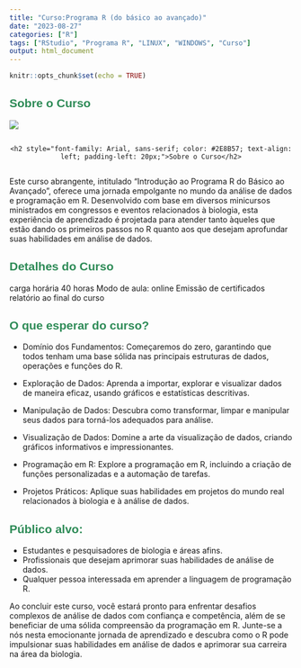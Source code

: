 ```yaml
---
title: "Curso:Programa R (do básico ao avançado)"
date: "2023-08-27"
categories: ["R"]
tags: ["RStudio", "Programa R", "LINUX", "WINDOWS", "Curso"]
output: html_document
---
```


```r
knitr::opts_chunk$set(echo = TRUE)
```

<h2 style="font-family: Arial, sans-serif; color: #2E8B57;">Sobre o Curso</h2>

![](/blog/Github_files/man-1205084_1280.jpg)


<div style="text-align: center;">
  <div style="background: url(/blog/Github_files/man-1205084_1280.jpg) no-repeat center; background-size: cover; display: inline-block;">
    <h2 style="font-family: Arial, sans-serif; color: #2E8B57; text-align: left; padding-left: 20px;">Sobre o Curso</h2>
  </div>
</div>




Este curso abrangente, intitulado "Introdução ao Programa R do Básico ao Avançado", oferece uma jornada empolgante no mundo da análise de dados e programação em R. Desenvolvido com base em diversos minicursos ministrados em congressos e eventos relacionados à biologia, esta experiência de aprendizado é projetada para atender tanto àqueles que estão dando os primeiros passos no R quanto aos que desejam aprofundar suas habilidades em análise de dados.

<h2 style="font-family: Arial, sans-serif; color: #2E8B57;">Detalhes do Curso</h2>

carga horária 40 horas
Modo de aula: online
Emissão de certificados
relatório ao final do curso


<h2 style="font-family: Arial, sans-serif; color: #2E8B57;">O que esperar do curso?</h2>

-   Domínio dos Fundamentos: Começaremos do zero, garantindo que todos tenham uma base sólida nas principais estruturas de dados, operações e funções do R.

-   Exploração de Dados: Aprenda a importar, explorar e visualizar dados de maneira eficaz, usando gráficos e estatísticas descritivas.

-   Manipulação de Dados: Descubra como transformar, limpar e manipular seus dados para torná-los adequados para análise.

-   Visualização de Dados: Domine a arte da visualização de dados, criando gráficos informativos e impressionantes.

-   Programação em R: Explore a programação em R, incluindo a criação de funções personalizadas e a automação de tarefas.

-   Projetos Práticos: Aplique suas habilidades em projetos do mundo real relacionados à biologia e à análise de dados.

<h2 style="font-family: Arial, sans-serif; color: #2E8B57;">Público alvo:</h2>

-   Estudantes e pesquisadores de biologia e áreas afins.
-   Profissionais que desejam aprimorar suas habilidades de análise de dados.
-   Qualquer pessoa interessada em aprender a linguagem de programação R.

Ao concluir este curso, você estará pronto para enfrentar desafios complexos de análise de dados com confiança e competência, além de se beneficiar de uma sólida compreensão da programação em R. Junte-se a nós nesta emocionante jornada de aprendizado e descubra como o R pode impulsionar suas habilidades em análise de dados e aprimorar sua carreira na área da biologia.

